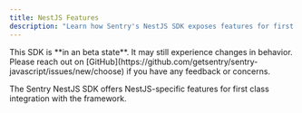 ```yaml
---
title: NestJS Features
description: "Learn how Sentry's NestJS SDK exposes features for first class integration with NestJS."
---
```


<Note>
  This SDK is **in an beta state**. It may still experience changes in behavior. Please reach out on
  [GitHub](https://github.com/getsentry/sentry-javascript/issues/new/choose) if you have any feedback or concerns.
</Note>

The Sentry NestJS SDK offers NestJS-specific features for first class integration with the framework.

<PageGrid />
